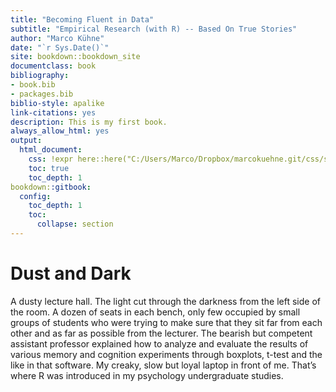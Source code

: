 ```yaml
--- 
title: "Becoming Fluent in Data"
subtitle: "Empirical Research (with R) -- Based On True Stories"
author: "Marco Kühne"
date: "`r Sys.Date()`"
site: bookdown::bookdown_site
documentclass: book
bibliography:
- book.bib
- packages.bib
biblio-style: apalike
link-citations: yes
description: This is my first book.
always_allow_html: yes
output:
  html_document:
    css: !expr here::here("C:/Users/Marco/Dropbox/marcokuehne.git/css/styles.css")
    toc: true
    toc_depth: 1
bookdown::gitbook:
  config:
    toc_depth: 1
    toc:
      collapse: section 
---
```


# Dust and Dark {-}

A dusty lecture hall. The light cut through the darkness from the left side of the room. A dozen of seats in each bench, only few occupied by small groups of students who were trying to make sure that they sit far from each other and as far as possible from the lecturer. The bearish but competent assistant professor explained how to analyze and evaluate the results of various memory and cognition experiments through boxplots, t-test and the like in that software. My creaky, slow but loyal laptop in front of me. That's where R was introduced in my psychology undergraduate studies. 












